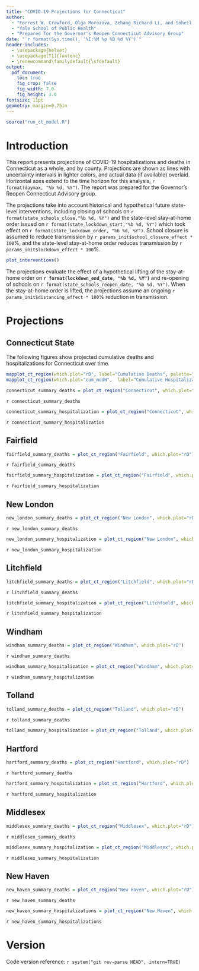 ```yaml
---
title: "COVID-19 Projections for Connecticut"
author: 
  - "Forrest W. Crawford, Olga Morozova, Zehang Richard Li, and Soheil Eshghi"
  - "Yale School of Public Health"
  - "Prepared for the Governor's Reopen Connecticut Advisory Group"
date: "`r format(Sys.time(), '%I:%M %p %B %d %Y')`"
header-includes:
  - \usepackage{helvet}
  - \usepackage[T1]{fontenc}
  - \renewcommand\familydefault{\sfdefault} 
output:
  pdf_document:
    toc: true
    fig_crop: false
    fig_width: 7.0
    fig_height: 3.0
fontsize: 11pt
geometry: margin=0.75in
---
```


```r
source("run_ct_model.R")

```


# Introduction 

This report presents projections of COVID-19 hospitalizations and deaths in Connecticut as a whole, and by county. Projections are shown as lines with uncertainty intervals in lighter colors, and actual data (if available) overlaid. Horizontal axes extend to the time horizon for this analysis, `r format(daymax, "%b %d, %Y")`.  The report was prepared for the Governor's Reopen Connecticut Advisory group. 

The projections take into account historical and hypothetical future state-level interventions, including closing of schools on `r format(state_schools_close,"%b %d, %Y")` and the state-level stay-at-home order issued on `r format(state_lockdown_start,"%b %d, %Y")` which took effect on `r format(state_lockdown_order, "%b %d, %Y")`.  School closure is assumed to reduce transmission by `r params_init$school_closure_effect * 100`%, and the state-level stay-at-home order reduces transmission by `r params_init$lockdown_effect * 100`%.  
```r
plot_interventions()
```
The projections evaluate the effect of a hypothetical lifting of the stay-at-home order on **`r format(lockdown_end_date, "%b %d, %Y")`** and re-opening of schools on `r format(state_schools_reopen_date, "%b %d, %Y")`.  When the stay-at-home order is lifted, the projections assume an ongoing `r params_init$distancing_effect * 100`% reduction in transmission. 



# Projections 


## Connecticut State 




The following figures show projected cumulative deaths and hospitalizations for Connecticut over time. 


```r
mapplot_ct_region(which.plot="rD", label="Cumulative Deaths", palette="Reds")
mapplot_ct_region(which.plot="cum_modH",  label="Cumulative Hospitalizations", palette="Blues")  
```

```r
connecticut_summary_deaths = plot_ct_region("Connecticut", which.plot="rD")
```

`r connecticut_summary_deaths`


```r
connecticut_summary_hospitalization = plot_ct_region("Connecticut", which.plot="rH")
```

`r connecticut_summary_hospitalization`





## Fairfield 

```r
fairfield_summary_deaths = plot_ct_region("Fairfield", which.plot="rD")
```

`r fairfield_summary_deaths`

```r
fairfield_summary_hospitalization = plot_ct_region("Fairfield", which.plot="rH")
```

`r fairfield_summary_hospitalization`





## New London

```r
new_london_summary_deaths = plot_ct_region("New London", which.plot="rD")
```
`r new_london_summary_deaths`

```r
new_london_summary_hospitalization = plot_ct_region("New London", which.plot="rH")
```

`r new_london_summary_hospitalization`






## Litchfield
```r
litchfield_summary_deaths = plot_ct_region("Litchfield", which.plot="rD")
```
`r litchfield_summary_deaths`

```r
litchfield_summary_hospitalization = plot_ct_region("Litchfield", which.plot="rH")
```

`r litchfield_summary_hospitalization`




## Windham
```r
windham_summary_deaths = plot_ct_region("Windham", which.plot="rD")
```
`r windham_summary_deaths`

```r
windham_summary_hospitalization = plot_ct_region("Windham", which.plot="rH")
```

`r windham_summary_hospitalization`






## Tolland
```r
tolland_summary_deaths = plot_ct_region("Tolland", which.plot="rD")
```
`r tolland_summary_deaths`

```r
tolland_summary_hospitalization = plot_ct_region("Tolland", which.plot="rH")
```





## Hartford
```r
hartford_summary_deaths = plot_ct_region("Hartford", which.plot="rD")
```
`r hartford_summary_deaths`

```r
hartford_summary_hospitalization = plot_ct_region("Hartford", which.plot="rH")
```

`r hartford_summary_hospitalization`



## Middlesex
```r
middlesex_summary_deaths = plot_ct_region("Middlesex", which.plot="rD")
```
`r middlesex_summary_deaths`

```r
middlesex_summary_hospitalization = plot_ct_region("Middlesex", which.plot="rH")
```

`r middlesex_summary_hospitalization`




## New Haven

```r
new_haven_summary_deaths = plot_ct_region("New Haven", which.plot="rD")
```
`r new_haven_summary_deaths`

```r
new_haven_summary_hospitalizations = plot_ct_region("New Haven", which.plot="rH")
```

`r new_haven_summary_hospitalizations`


# Version

Code version reference: `r system("git rev-parse HEAD", intern=TRUE)`






